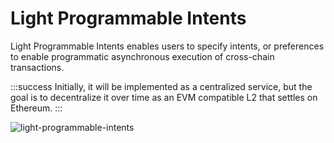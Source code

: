 # Light Programmable Intents

Light Programmable Intents enables users to specify intents, or preferences to enable programmatic asynchronous execution of cross-chain transactions.

:::success
Initially, it will be implemented as a centralized service, but the goal is to decentralize it over time as an EVM compatible L2 that settles on Ethereum.
:::

![light-programmable-intents](/light-programmable-intents.png)
